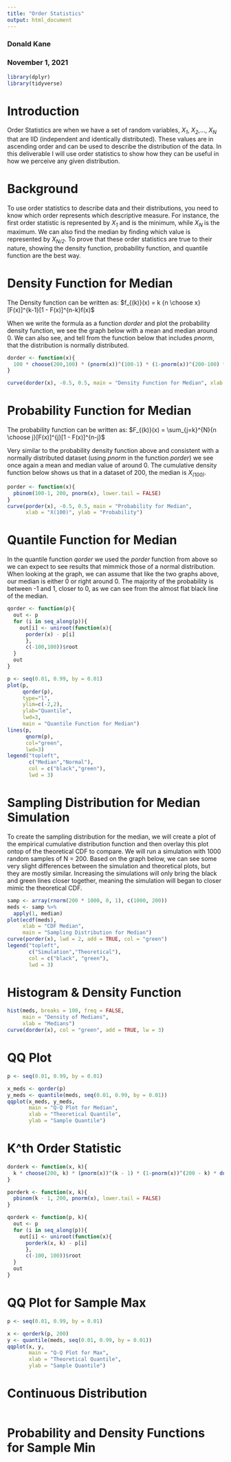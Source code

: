 ```yaml
---
title: "Order Statistics"
output: html_document
---
```


### Donald Kane
### November 1, 2021

```r
library(dplyr)
library(tidyverse)
```

# Introduction

Order Statistics are when we have a set of random variables, *X~1~*, *X~2~*,..., *X~N~* that are IID (independent and identically distributed). These values are in ascending order and can be used to describe the distribution of the data. In this deliverable I will use order statistics to show how they can be useful in how we perceive any given distribution.

# Background

To use order statistics to describe data and their distributions, you need to know which order represents which descriptive measure. For instance, the first order statistic is represented by *X~1~* and is the minimum, while *X~N~* is the maximum. We can also find the median by finding which value is represented by *X~N/2~*. To prove that these order statistics are true to their nature, showing the density function, probability function, and quantile function are the best way.

# Density Function for Median

The Density function can be written as:
$f_{(k)}(x) = k {n \choose x}[F(x)]^{k-1}[1 - F(x)]^{n-k}f(x)$

When we write the formula as a function *dorder* and plot the probability density function, we see the graph below with a mean and median around 0. We can also see, and tell from the function below that includes *pnorm*, that the distribution is normally distributed.

```r
dorder <- function(x){
  100 * choose(200,100) * (pnorm(x))^(100-1) * (1-pnorm(x))^(200-100) * dnorm(x)
}

curve(dorder(x), -0.5, 0.5, main = "Density Function for Median", xlab = "Median at x = 100", ylab = "Density")
```

# Probability Function for Median

The probability function can be written as:
$F_{(k)}(x) = \sum_{j=k}^{N}{n \choose j}[F(x)]^{j}[1 - F(x)]^{n-j}$

Very similar to the probability density function above and consistent with a normally distributed dataset (using *pnorm* in the function *porder*) we see once again a mean and median value of around 0. The cumulative density function below shows us that in a dataset of 200, the median is *X~(100)~*.

```r
porder <- function(x){
  pbinom(100-1, 200, pnorm(x), lower.tail = FALSE)
}
curve(porder(x), -0.5, 0.5, main = "Probability for Median", 
      xlab = "X(100)", ylab = "Probability")
```

# Quantile Function for Median

In the quantile function *qorder* we used the *porder* function from above so we can expect to see results that mimmick those of a normal distribution. When looking at the graph, we can assume that like the two graphs above, our median is either 0 or right around 0. The majority of the probability is between -1 and 1, closer to 0, as we can see from the almost flat black line of the median.

```r
qorder <- function(p){
  out <- p
  for (i in seq_along(p)){
    out[i] <- uniroot(function(x){
      porder(x) - p[i]
      },
      c(-100,100))$root
  }
  out
}

p <- seq(0.01, 0.99, by = 0.01)
plot(p,
     qorder(p),
     type="l",
     ylim=c(-2,2),
     ylab="Quantile",
     lwd=3,
     main = "Quantile Function for Median")
lines(p,
      qnorm(p),
      col="green",
      lwd=3)
legend("topleft",
       c("Median","Normal"),
       col = c("black","green"), 
       lwd = 3)
```

# Sampling Distribution for Median Simulation

To create the sampling distribution for the median, we will create a plot of the empirical cumulative distribution function and then overlay this plot ontop of the theoretical CDF to compare. We will run a simulation with 1000 random samples of N = 200. Based on the graph below, we can see some very slight differences between the simulation and theoretical plots, but they are mostly similar. Increasing the simulations will only bring the black and green lines closer together, meaning the simulation will began to closer mimic the theoretical CDF.

```r
samp <- array(rnorm(200 * 1000, 0, 1), c(1000, 200))
meds <- samp %>% 
  apply(1, median)
plot(ecdf(meds),
     xlab = "CDF Median",
     main = "Sampling Distribution for Median")
curve(porder(x), lwd = 2, add = TRUE, col = "green")
legend("topleft",
       c("Simulation","Theoretical"), 
       col = c("black", "green"), 
       lwd = 3)
```

# Histogram & Density Function



```r
hist(meds, breaks = 100, freq = FALSE, 
     main = "Density of Medians",
     xlab = "Medians")
curve(dorder(x), col = "green", add = TRUE, lw = 3)
```

# QQ Plot

```r
p <- seq(0.01, 0.99, by = 0.01)

x_meds <- qorder(p)
y_meds <- quantile(meds, seq(0.01, 0.99, by = 0.01))
qqplot(x_meds, y_meds,
       main = "Q-Q Plot for Median",
       xlab = "Theoretical Quantile", 
       ylab = "Sample Quantile")
```

# K^th Order Statistic

```r
dorderk <- function(x, k){
  k * choose(200, k) * (pnorm(x))^(k - 1) * (1-pnorm(x))^(200 - k) * dnorm(x)
}

porderk <- function(x, k){
  pbinom(k - 1, 200, pnorm(x), lower.tail = FALSE)
}

qorderk <- function(p, k){
  out <- p
  for (i in seq_along(p)){
    out[i] <- uniroot(function(x){
      porderk(x, k) - p[i]
      },
      c(-100, 100))$root
  }
  out
}
```

# QQ Plot for Sample Max

```r
p <- seq(0.01, 0.99, by = 0.01)

x <- qorderk(p, 200)
y <- quantile(meds, seq(0.01, 0.99, by = 0.01))
qqplot(x, y,
       main = "Q-Q Plot for Max",
       xlab = "Theoretical Quantile", 
       ylab = "Sample Quantile")
```

# Continuous Distribution

```r

```

# Probability and Density Functions for Sample Min

```r

```






































